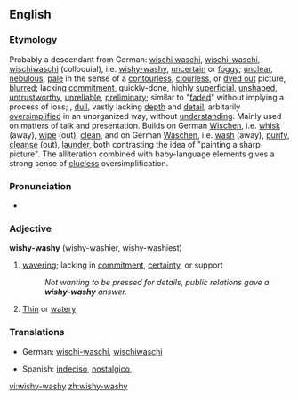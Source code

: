 ==English==

===Etymology===
{{substub}}

Probably a descendant from German: [[wischi waschi]], [[wischi-waschi]], [[wischiwaschi]] (colloquial), i.e. [[wishy-washy]], [[uncertain]] or [[foggy]]; [[unclear]], [[nebulous]], [[pale]] in the sense of a [[contourless]], [[clourless]], or [[dyed out]] picture, [[blurred]]; lacking [[commitment]], quickly-done, highly [[superficial]], [[unshaped]], [[untrustworthy]], [[unreliable]], [[preliminary]]; similar to "[[faded]]" without implying a process of loss; , [[dull]], vastly lacking [[depth]] and [[detail]], arbitarily [[oversimplified]] in an unorganized way, without [[understanding]]. Mainly used on matters of talk and presentation. Builds on German [[Wischen]], i.e. [[whisk]] (away), [[wipe]] (out), [[clean]], and on German [[Waschen]], i.e. [[wash]] (away), [[purify]], [[cleanse]] (out), [[launder]], both contrasting the idea of "painting a sharp picture". The alliteration combined with baby-language elements gives a strong sense of [[clueless]] oversimplification.

===Pronunciation===
*{{audio|en-us-wishy-washy.ogg|Audio (US)}}

===Adjective===
'''wishy-washy''' (wishy-washier, wishy-washiest)

#[[waver]]ing; lacking in [[commitment]], [[certainty]], or support
#:''Not wanting to be pressed for details, public relations gave a '''wishy-washy''' answer.''
# [[Thin]] or [[watery]]

===Translations===
{{top}}
*German: [[wischi-waschi]], [[wischiwaschi]]
{{mid}}
*Spanish: [[indeciso]], [[nostalgico]],


{{bottom}}

[[vi:wishy-washy]]
[[zh:wishy-washy]]